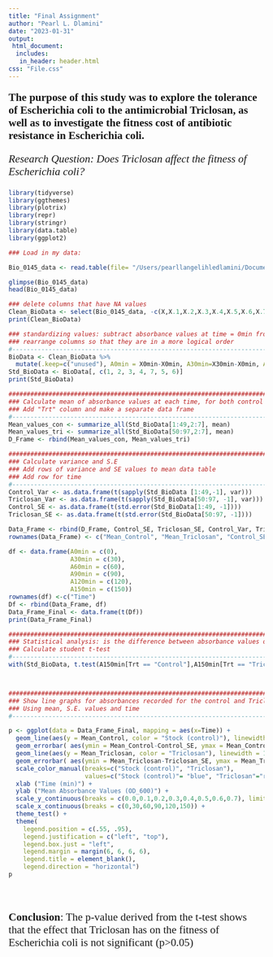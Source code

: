 ```yaml
---
title: "Final Assignment"
author: "Pearl L. Dlamini"
date: "2023-01-31"
output: 
 html_document:
  includes:
   in_header: header.html
css: "File.css"
---
```


<p style="font-family: serif; font-size:16pt; font-style:bold">**The purpose of this study was to explore the tolerance of Escherichia coli to the antimicrobial Triclosan, as well as to investigate the fitness cost of antibiotic resistance in Escherichia coli.**</p>

<p style="font-family: times, new roman; font-size:16pt; font-style:italic">
Research Question: Does Triclosan affect the fitness of Escherichia coli? </p>
```r
library(tidyverse)
library(ggthemes)
library(plotrix)
library(repr)
library(stringr)
library(data.table)
library(ggplot2)

### Load in my data:

Bio_0145_data <- read.table(file= "/Users/pearllangelihledlamini/Documents/reproducible_biology/BIOL1007A/DATA/Final_Data.csv", header = TRUE, sep=",", stringsAsFactors = TRUE)

glimpse(Bio_0145_data)
head(Bio_0145_data)

### delete columns that have NA values
Clean_BioData <- select(Bio_0145_data, -c(X,X.1,X.2,X.3,X.4,X.5,X.6,X.7,X.8,X.9))
print(Clean_BioData)

### standardizing values: subtract absorbance values at time = 0min from all values in the row, so that new data contains 0 ABS at time = 0min
### rearrange columns so that they are in a more logical order
#----------------------------------------------------------------------------------
BioData <- Clean_BioData %>%
  mutate(.keep=c("unused"), A0min = X0min-X0min, A30min=X30min-X0min, A60min = X60min-X0min, A120min = X120min-X0min, A150min = X150min-X0min, A90min = X90min-X0min)
Std_BioData <- BioData[, c(1, 2, 3, 4, 7, 5, 6)]
print(Std_BioData)

##################################################################################
### Calculate mean of absorbance values at each time, for both control and Triclosan
### Add "Trt" column and make a separate data frame
#---------------------------------------------------------------------------------
Mean_values_con <- summarize_all(Std_BioData[1:49,2:7], mean)
Mean_values_tri <- summarize_all(Std_BioData[50:97,2:7], mean)
D_Frame <- rbind(Mean_values_con, Mean_values_tri)

##################################################################################
### Calculate variance and S.E
### Add rows of variance and SE values to mean data table
### Add row for time 
#--------------------------------------------------------------------------------
Control_Var <- as.data.frame(t(sapply(Std_BioData [1:49,-1], var)))
Triclosan_Var <- as.data.frame(t(sapply(Std_BioData[50:97, -1], var)))
Control_SE <- as.data.frame(t(std.error(Std_BioData[1:49, -1])))
Triclosan_SE <- as.data.frame(t(std.error(Std_BioData[50:97, -1])))

Data_Frame <- rbind(D_Frame, Control_SE, Triclosan_SE, Control_Var, Triclosan_Var)
rownames(Data_Frame) <- c("Mean_Control", "Mean_Triclosan", "Control_SE", "Triclosan_SE", "Control_Variance", "Triclosan_Variance")

df <- data.frame(A0min = c(0),
                 A30min = c(30),
                 A60min = c(60),
                 A90min = c(90),
                 A120min = c(120),
                 A150min = c(150))
rownames(df) <-c("Time")
Df <- rbind(Data_Frame, df)
Data_Frame_Final <- data.frame(t(Df))
print(Data_Frame_Final)

##################################################################################
### Statistical analysis: is the difference between absorbance values of Triclosan-treated Escherichia coli and the naive Escherishia coli (control) significant? (i.e, at 150 mintues)
### Calculate student t-test
#--------------------------------------------------------------------------------
with(Std_BioData, t.test(A150min[Trt == "Control"],A150min[Trt == "Triclosan"]))



#################################################################################
### Show line graphs for absorbances recorded for the control and Triclosan treatments, on the same plot
### Using mean, S.E. values and time
#----------------------------------------------------------------------------------

p <- ggplot(data = Data_Frame_Final, mapping = aes(x=Time)) + 
  geom_line(aes(y = Mean_Control, color = "Stock (control)"), linewidth = 1.1) +
  geom_errorbar( aes(ymin = Mean_Control-Control_SE, ymax = Mean_Control+Control_SE),width = 0.2) +
  geom_line(aes(y = Mean_Triclosan, color = "Triclosan"), linewidth = 1.1) +
  geom_errorbar( aes(ymin = Mean_Triclosan-Triclosan_SE, ymax = Mean_Triclosan+Triclosan_SE),width = 0.2) +
  scale_color_manual(breaks=c("Stock (control)", "Triclosan"),
                     values=c("Stock (control)"= "blue", "Triclosan"="red")) +
  xlab ("Time (min)") +
  ylab ("Mean Absorbance Values (OD_600)") +
  scale_y_continuous(breaks = c(0.0,0.1,0.2,0.3,0.4,0.5,0.6,0.7), limits = c(0.0,0.7)) +
  scale_x_continuous(breaks = c(0,30,60,90,120,150)) +
  theme_test() +
  theme(
    legend.position = c(.55, .95),
    legend.justification = c("left", "top"),
    legend.box.just = "left",
    legend.margin = margin(6, 6, 6, 6),
    legend.title = element_blank(),
    legend.direction = "horizontal")
p


 
```

<p style="font-family: serif; font-size:16pt; font-style:bold">**Conclusion**: The p-value derived from the t-test shows that the effect that Triclosan has on the fitness of Escherichia coli is not significant (p>0.05) </p>

